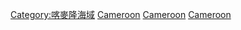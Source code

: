 [[Category:喀麥隆海域|Category:喀麥隆海域]]
[[Category:非洲海灣|Cameroon]]
[[Category:大西洋海灣|Cameroon]]
[[Category:各國海灣|Cameroon]]